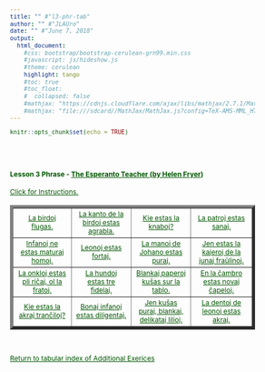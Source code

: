 ```yaml
---
title: "" #"l3-phr-tab"
author: "" #"JLAUro"
date: "" #"June 7, 2018"
output: 
  html_document:
    #css: bootstrap/bootstrap-cerulean-grn99.min.css
    #javascript: js/hideshow.js
    #theme: cerulean
    highlight: tango
    #toc: true
    #toc_float: 
    #  collapsed: false
    #mathjax: "https://cdnjs.cloudflare.com/ajax/libs/mathjax/2.7.1/MathJax.js?config=TeX-AMS-MML_HTMLorMML"
    #mathjax: "file:///sdcard//MathJax/MathJax.js?config=TeX-AMS-MML_HTMLorMML"
---
```


```r
knitr::opts_chunk$set(echo = TRUE)
```

<style>
a, body { 
color: #005500; 
font-size: 12px; 
}	

a:visited { color: #009900; }

[id^='tr'] {
display: none;
}

mark {
padding: 3px 3px;
text-align: left;
font-style: italic;
font-size: 10px;
background-color: #007700;
color: white;
margin-top: 0px;
margin-left: 5px;
}

</style>

<script type='text/javascript'>
function toggle_visibility(id) {
var e = document.getElementById(id);
e.style.display = ((e.style.display!='block') ? 'block' : 'none');
}
</script>

<br/><br/>

<p>
<h4>Lesson 3 Phrase - <a  href=http://www.gutenberg.org/files/8177/8177-h/8177-h.htm>The Esperanto Teacher (by Helen Fryer)</a> <br/></h4>
<a id='r0' href='#' onclick="toggle_visibility('tr0');">
Click for Instructions.</a>
<div id='tr0'>
&nbsp;
<mark>Click on each link to toggle the English translation.  Reload page to turn off all translations.</mark>
</div>
</p>

<table width='100%' border='5px' cellspacing='5px' cellpadding='5px'>
<tr id='r1'>
<td align='center' valign='middle'><a id='item1' href='#r0' onclick="toggle_visibility('tr1');">La birdoj flugas.</a>
<div id='tr1'><mark>The birds fly.</mark></div></td>

<td align='center' valign='middle'><a id='item2' href='#r0' onclick="toggle_visibility('tr2');">La kanto de la birdoj estas agrabla.</a>
<div id='tr2'><mark>The song of the birds is pleasant.</mark></div></td>

<td align='center' valign='middle'><a id='item3' href='#r0' onclick="toggle_visibility('tr3');">Kie estas la knaboj?</a>
<div id='tr3'><mark>Where are the boys?</mark></div></td>

<td align='center' valign='middle'><a id='item4' href='#r0' onclick="toggle_visibility('tr4');">La patroj estas sanaj.</a>
<div id='tr4'><mark>The fathers are healthy.</mark></div></td>
</tr>
<tr id='r2'>

<td align='center' valign='middle'><a id='item5' href='#r1' onclick="toggle_visibility('tr5');">Infanoj ne estas maturaj homoj.</a>
<div id='tr5'><mark>Infants are not mature human beings.</mark></div></td>

<td align='center' valign='middle'><a id='item6' href='#r1' onclick="toggle_visibility('tr6');">Leonoj estas fortaj.</a>
<div id='tr6'><mark>Lions are strong.</mark></div></td>

<td align='center' valign='middle'><a id='item7' href='#r1' onclick="toggle_visibility('tr7');">La manoj de Johano estas puraj.</a>
<div id='tr7'><mark>The hands of John are clean.</mark></div></td>

<td align='center' valign='middle'><a id='item8' href='#r1' onclick="toggle_visibility('tr8');">Jen estas la kajeroj de la junaj fraŭlinoj.</a>
<div id='tr8'><mark>Here are the exercise books of the young maidens.</mark></div></td>
</tr>
<tr id='r3'>

<td align='center' valign='middle'><a id='item9' href='#r2' onclick="toggle_visibility('tr9');">La onkloj estas pli riĉaj, ol la fratoj.</a>
<div id='tr9'><mark>The uncles are richer than the brothers.</mark></div></td>

<td align='center' valign='middle'><a id='item10' href='#r2' onclick="toggle_visibility('tr10');">La hundoj estas tre fidelaj.</a>
<div id='tr10'><mark>The dogs are very faithful.</mark></div></td>

<td align='center' valign='middle'><a id='item11' href='#r2' onclick="toggle_visibility('tr11');">Blankaj paperoj  kuŝas sur la tablo.</a>
<div id='tr11'><mark>White papers are lying on the table.</mark></div></td>

<td align='center' valign='middle'><a id='item12' href='#r2' onclick="toggle_visibility('tr12');">En la ĉambro estas novaj  ĉapeloj.</a>
<div id='tr12'><mark>In the room are new hats.</mark></div></td>
</tr>
<tr id='r4'>

<td align='center' valign='middle'><a id='item13' href='#r3' onclick="toggle_visibility('tr13');">Kie estas la akraj tranĉiloj?</a>
<div id='tr13'><mark>Where are the sharp knives?</mark></div></td>

<td align='center' valign='middle'><a id='item14' href='#r3' onclick="toggle_visibility('tr14');">Bonaj infanoj estas diligentaj.</a>
<div id='tr14'><mark>Good infants are diligent.</mark></div></td>

<td align='center' valign='middle'><a id='item15' href='#r3' onclick="toggle_visibility('tr15');">Jen  kuŝas puraj, blankaj, delikataj lilioj.</a>
<div id='tr15'><mark>Here lie the pure, white, delicate lilies.</mark></div></td>

<td align='center' valign='middle'><a id='item16' href='#r3' onclick="toggle_visibility('tr16');">La dentoj de leonoj estas akraj.</a>
<div id='tr16'><mark>The teeth of lions are sharp.</mark></div></td>
</tr>
<tr id='r5'>

</tr>
</table>
<br/>
<p>
<a href=addExercises.html>Return to tabular index of Additional Exerices</a>
</p>


